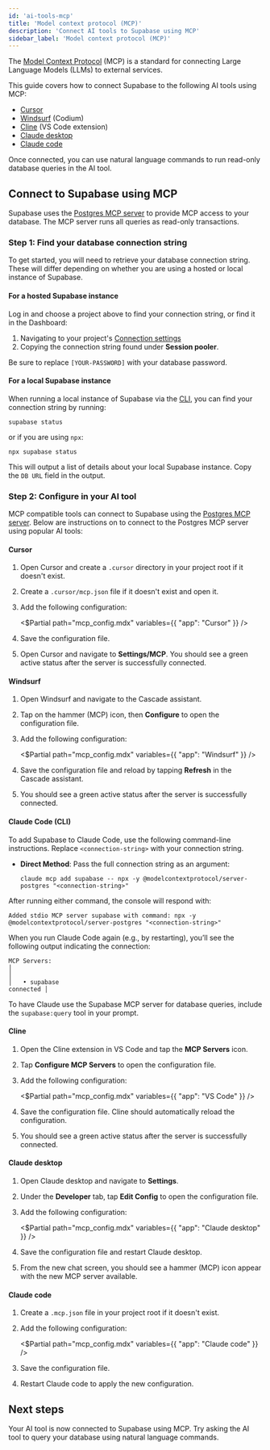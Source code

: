 ```yaml
---
id: 'ai-tools-mcp'
title: 'Model context protocol (MCP)'
description: 'Connect AI tools to Supabase using MCP'
sidebar_label: 'Model context protocol (MCP)'
---
```


The [Model Context Protocol](https://modelcontextprotocol.io/introduction) (MCP) is a standard for connecting Large Language Models (LLMs) to external services.

This guide covers how to connect Supabase to the following AI tools using MCP:

- [Cursor](https://www.cursor.com/)
- [Windsurf](https://docs.codeium.com/windsurf) (Codium)
- [Cline](https://github.com/cline/cline) (VS Code extension)
- [Claude desktop](https://claude.ai/download)
- [Claude code](https://claude.ai/code)

Once connected, you can use natural language commands to run read-only database queries in the AI tool.

## Connect to Supabase using MCP

Supabase uses the [Postgres MCP server](https://github.com/modelcontextprotocol/servers/tree/main/src/postgres) to provide MCP access to your database. The MCP server runs all queries as read-only transactions.

### Step 1: Find your database connection string

To get started, you will need to retrieve your database connection string. These will differ depending on whether you are using a hosted or local instance of Supabase.

#### For a hosted Supabase instance

<ProjectConfigVariables variable="sessionPooler" />

Log in and choose a project above to find your connection string, or find it in the Dashboard:

1. Navigating to your project's [Connection settings](/dashboard/project/_/settings/database?showConnect=true)
1. Copying the connection string found under **Session pooler**.

<Admonition type="note">

Be sure to replace `[YOUR-PASSWORD]` with your database password.

</Admonition>

#### For a local Supabase instance

When running a local instance of Supabase via the [CLI](/docs/reference/cli/introduction), you can find your connection string by running:

```shell
supabase status
```

or if you are using `npx`:

```shell
npx supabase status
```

This will output a list of details about your local Supabase instance. Copy the `DB URL` field in the output.

### Step 2: Configure in your AI tool

MCP compatible tools can connect to Supabase using the [Postgres MCP server](https://github.com/modelcontextprotocol/servers/tree/main/src/postgres). Below are instructions on to connect to the Postgres MCP server using popular AI tools:

#### Cursor

1.  Open Cursor and create a `.cursor` directory in your project root if it doesn't exist.
1.  Create a `.cursor/mcp.json` file if it doesn't exist and open it.
1.  Add the following configuration:

    <$Partial path="mcp_config.mdx" variables={{ "app": "Cursor" }} />

1.  Save the configuration file.

1.  Open Cursor and navigate to **Settings/MCP**. You should see a green active status after the server is successfully connected.

#### Windsurf

1. Open Windsurf and navigate to the Cascade assistant.
1. Tap on the hammer (MCP) icon, then **Configure** to open the configuration file.
1. Add the following configuration:

   <$Partial path="mcp_config.mdx" variables={{ "app": "Windsurf" }} />

1. Save the configuration file and reload by tapping **Refresh** in the Cascade assistant.

1. You should see a green active status after the server is successfully connected.

#### Claude Code (CLI)

To add Supabase to Claude Code, use the following command-line instructions. Replace `<connection-string>` with your connection string.

- **Direct Method**: Pass the full connection string as an argument:

   ```shell
   claude mcp add supabase -- npx -y @modelcontextprotocol/server-postgres "<connection-string>"
   ```


After running either command, the console will respond with:

   ```shell
   Added stdio MCP server supabase with command: npx -y @modelcontextprotocol/server-postgres "<connection-string>"
   ```

When you run Claude Code again (e.g., by restarting), you’ll see the following output indicating the connection:

   ```shell
   MCP Servers:                                                                                
   │                                                                                               │
   │   • supabase                                                                        connected │
   ```

To have Claude use the Supabase MCP server for database queries, include the `supabase:query` tool in your prompt.

#### Cline

1. Open the Cline extension in VS Code and tap the **MCP Servers** icon.
1. Tap **Configure MCP Servers** to open the configuration file.
1. Add the following configuration:

   <$Partial path="mcp_config.mdx" variables={{ "app": "VS Code" }} />

1. Save the configuration file. Cline should automatically reload the configuration.

1. You should see a green active status after the server is successfully connected.

#### Claude desktop

1. Open Claude desktop and navigate to **Settings**.
1. Under the **Developer** tab, tap **Edit Config** to open the configuration file.
1. Add the following configuration:

   <$Partial path="mcp_config.mdx" variables={{ "app": "Claude desktop" }} />

1. Save the configuration file and restart Claude desktop.

1. From the new chat screen, you should see a hammer (MCP) icon appear with the new MCP server available.

#### Claude code

1. Create a `.mcp.json` file in your project root if it doesn't exist.
1. Add the following configuration:

   <$Partial path="mcp_config.mdx" variables={{ "app": "Claude code" }} />

1. Save the configuration file.

1. Restart Claude code to apply the new configuration.

## Next steps

Your AI tool is now connected to Supabase using MCP. Try asking the AI tool to query your database using natural language commands.
